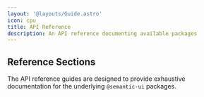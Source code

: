 ```yaml
---
layout: '@layouts/Guide.astro'
icon: cpu
title: API Reference
description: An API reference documenting available packages
---
```


## Reference Sections

The API reference guides are designed to provide exhaustive documentation for the underlying `@semantic-ui` packages.


<UICards two horizontal>
  <UICard horizontal
    header="UI Components"
    icon="package"
    href="/api/component"
    description="A reference guide for functionality available in @semantic-ui/component"
  ></UICard>
  <UICard horizontal
    header="Templating Helpers"
    icon="book"
    href="/api/helpers"
    description="A reference guide to helpers available in templates."
  ></UICard>
  <UICard horizontal
    header="Reactivity"
    icon="cpu"
    href="/api/reactivity"
    description="A reference guide for using reactions and reactive variables."
  ></UICard>
  <UICard horizontal
    header="Query"
    icon="mouse-pointer"
    href="/api/query"
    description="A reference guide for functionality available in @semantic-ui/query."
  ></UICard>
  <UICard horizontal
    header="Utils"
    icon="tool"
    href="/api/utils"
    description="A guide to functions available in @semantic-ui/utils."
  ></UICard>
  <UICard horizontal
    header="Template Compiler"
    icon="table"
    href="/api/utils"
    description="A guide to compiling templates in the template compiler in @semantic-ui/templating."
  ></UICard>
</UICards>
